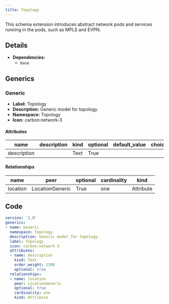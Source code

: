 ```yaml
---
title: Topology
---
```


This schema extension introduces abstract network pods and services running in the pods, such as MPLS and EVPN.

## Details

- **Dependencies:**
  - `base`

## Generics

### Generic

- **Label:** Topology
- **Description:** Generic model for topology.
- **Namespace:** Topology
- **Icon:** carbon:network-3

#### Attributes

| name | description | kind | optional | default_value | choices |
| ---- | ----------- | ---- | -------- | ------------- | ------- |
| description |  | Text | True |  |  |

#### Relationships

| name | peer | optional | cardinality | kind |
| ---- | ---- | -------- | ----------- | ---- |
| location | LocationGeneric | True | one | Attribute |


## Code

```yaml
version: '1.0'
generics:
- name: Generic
  namespace: Topology
  description: Generic model for topology.
  label: Topology
  icon: carbon:network-3
  attributes:
  - name: description
    kind: Text
    order_weight: 1300
    optional: true
  relationships:
  - name: location
    peer: LocationGeneric
    optional: true
    cardinality: one
    kind: Attribute

```